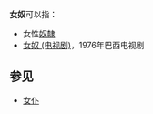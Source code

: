 '''女奴'''可以指：

*女性[[奴隸|奴隸]]
*[[女奴_(电视剧)|女奴 (电视剧)]]，1976年巴西电视剧

==参见==
*[[女仆|女仆]]

{{Disambig|Cat=二字消歧义}}